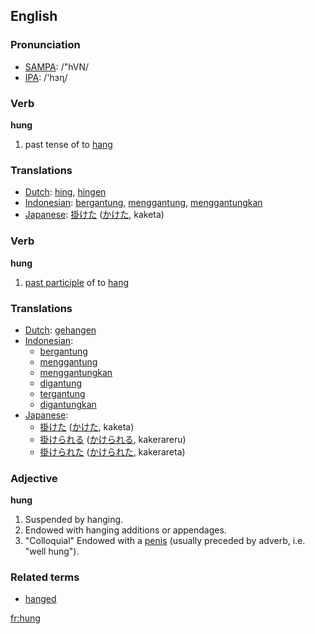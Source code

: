==English==
=== Pronunciation ===
*[[w:SAMPA|SAMPA]]: /"hVN/
*[[w:IPA|IPA]]: /'hɜɳ/

=== Verb ===

'''hung'''

# past tense of to [[hang]]

=== Translations ===
*[[Dutch]]: [[hing]], [[hingen]]
*[[Indonesian]]: [[gantung|bergantung]], [[gantung|menggantung]], [[gantung|menggantungkan]]
*[[Japanese]]: [[掛けた]] ([[かけた]], kaketa)

=== Verb ===

'''hung'''

# [[past participle]] of to [[hang]]

=== Translations ===
*[[Dutch]]: [[gehangen]]
*[[Indonesian]]: 
** [[gantung|bergantung]]
** [[gantung|menggantung]]
** [[gantung|menggantungkan]]
** [[gantung|digantung]]
** [[gantung|tergantung]]
** [[gantung|digantungkan]]
*[[Japanese]]:
** [[掛けた]] ([[かけた]], kaketa)
** [[掛けられる]] ([[かけられる]], kakerareru)
** [[掛けられた]] ([[かけられた]], kakerareta)

=== Adjective ===

'''hung'''

# Suspended by hanging.
# Endowed with hanging additions or appendages.
# "Colloquial" Endowed with a [[penis]] (usually preceded by adverb, i.e. "well hung").

===Related terms===
*[[hanged]]
[[fr:hung]]